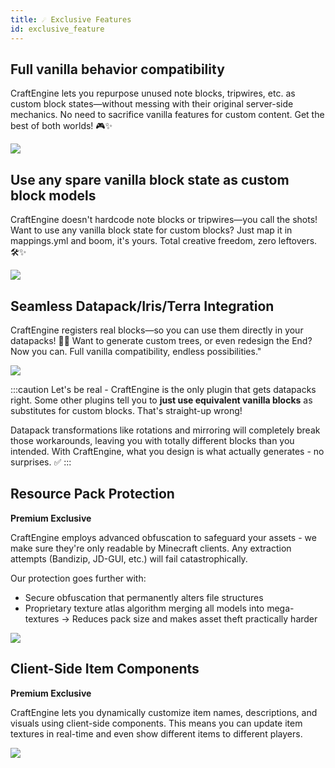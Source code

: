 ```yaml
---
title: ☄️ Exclusive Features
id: exclusive_feature
---
```



## Full vanilla behavior compatibility

CraftEngine lets you repurpose unused note blocks, tripwires, etc. as custom block states—without messing with their original server-side mechanics. 
No need to sacrifice vanilla features for custom content. Get the best of both worlds! 🎮✨

![](/img/preserve_vanilla_block_behavior.png)

## Use any spare vanilla block state as custom block models

CraftEngine doesn't hardcode note blocks or tripwires—you call the shots! Want to use any vanilla block state for custom blocks? Just map it in mappings.yml and boom, it's yours. Total creative freedom, zero leftovers. 🛠️✨

![](/img/use_any_block.png)

## Seamless Datapack/Iris/Terra Integration

CraftEngine registers real blocks—so you can use them directly in your datapacks! 🌳✨ Want to generate custom trees, or even redesign the End? Now you can. Full vanilla compatibility, endless possibilities."

![](/img/datapack_tree.png)

:::caution
Let's be real - CraftEngine is the only plugin that gets datapacks right. Some other plugins tell you to **just use equivalent vanilla blocks** as substitutes for custom blocks. That's straight-up wrong!

Datapack transformations like rotations and mirroring will completely break those workarounds, leaving you with totally different blocks than you intended. With CraftEngine, what you design is what actually generates - no surprises. ✅
:::

## Resource Pack Protection

<Highlight color="#f2184eff">**Premium Exclusive**</Highlight>

CraftEngine employs advanced obfuscation to safeguard your assets - we make sure they're only readable by Minecraft clients. Any extraction attempts (Bandizip, JD-GUI, etc.) will fail catastrophically.

Our protection goes further with:
- Secure obfuscation that permanently alters file structures
- Proprietary texture atlas algorithm merging all models into mega-textures
→ Reduces pack size and makes asset theft practically harder

![](/img/pack_obfuscation.png)

## Client-Side Item Components

<Highlight color="#f2184eff">**Premium Exclusive**</Highlight>

CraftEngine lets you dynamically customize item names, descriptions, and visuals using client-side components. This means you can update item textures in real-time and even show different items to different players.

![](/img/clientbound_data.png)


